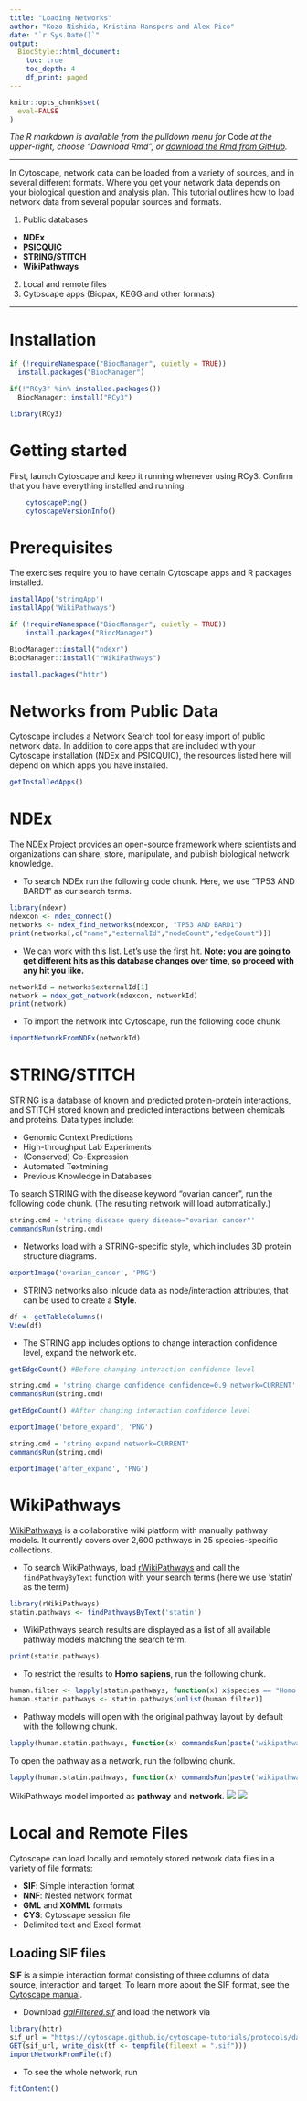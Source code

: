 ```yaml
---
title: "Loading Networks"
author: "Kozo Nishida, Kristina Hanspers and Alex Pico"
date: "`r Sys.Date()`"
output:
  BiocStyle::html_document:
    toc: true
    toc_depth: 4
    df_print: paged
---
```

```r
knitr::opts_chunk$set(
  eval=FALSE
)
```

*The R markdown is available from the pulldown menu for* Code *at the upper-right, choose "Download Rmd", or [download the Rmd from GitHub](https://raw.githubusercontent.com/nrnb/gsod2019_kozo_nishida/master/loading-networks.Rmd).*

<hr />

In Cytoscape, network data can be loaded from a variety of sources, and in several different formats. Where you get your network data depends on your biological question and analysis plan. This tutorial outlines how to load network data from several popular sources and formats.

1. Public databases
  - **NDEx**
  - **PSICQUIC**
  - **STRING/STITCH**
  - **WikiPathways**
2. Local and remote files
3. Cytoscape apps (Biopax, KEGG and other formats)

<hr />

# Installation
```r
if (!requireNamespace("BiocManager", quietly = TRUE))
  install.packages("BiocManager")

if(!"RCy3" %in% installed.packages())
  BiocManager::install("RCy3")

library(RCy3)
```

# Getting started
First, launch Cytoscape and keep it running whenever using RCy3. Confirm that you have everything installed and running:
```r
    cytoscapePing()
    cytoscapeVersionInfo()
```

# Prerequisites

The exercises require you to have certain Cytoscape apps and R packages installed.

```r
installApp('stringApp')
installApp('WikiPathways')

if (!requireNamespace("BiocManager", quietly = TRUE))
    install.packages("BiocManager")

BiocManager::install("ndexr")
BiocManager::install("rWikiPathways")

install.packages("httr")
```

# Networks from Public Data

Cytoscape includes a Network Search tool for easy import of public network data.
In addition to core apps that are included with your Cytoscape installation (NDEx and PSICQUIC), the resources listed here will depend on which apps you have installed.

```r
getInstalledApps()
```

# NDEx

The [NDEx Project](http://www.ndexbio.org/) provides an open-source framework where scientists and organizations can share, store, manipulate, and publish biological network knowledge.

- To search NDEx run the following code chunk. Here, we use "TP53 AND BARD1" as our search terms.

```r
library(ndexr)
ndexcon <- ndex_connect()
networks <- ndex_find_networks(ndexcon, "TP53 AND BARD1")
print(networks[,c("name","externalId","nodeCount","edgeCount")])
```

- We can work with this list. Let’s use the first hit. **Note: you are going to get different hits as this database changes over time, so proceed with any hit you like.**

```r
networkId = networks$externalId[1]
network = ndex_get_network(ndexcon, networkId)
print(network)
```

- To import the network into Cytoscape, run the following code chunk.

```r
importNetworkFromNDEx(networkId)
```

# STRING/STITCH

STRING is a database of known and predicted protein-protein interactions, and STITCH stored known and predicted interactions between chemicals and proteins. Data types include:

- Genomic Context Predictions
- High-throughput Lab Experiments
- (Conserved) Co-Expression
- Automated Textmining
- Previous Knowledge in Databases

To search STRING with the disease keyword "ovarian cancer", run the following code chunk.
(The resulting network will load automatically.)

```r
string.cmd = 'string disease query disease="ovarian cancer"'
commandsRun(string.cmd)
```

- Networks load with a STRING-specific style, which includes 3D protein structure diagrams.

```r
exportImage('ovarian_cancer', 'PNG')
```

- STRING networks also inlcude data as node/interaction attributes, that can be used to create a **Style**.

```r
df <- getTableColumns()
View(df)
```

- The STRING app includes options to change interaction confidence level, expand the network etc.

```r
getEdgeCount() #Before changing interaction confidence level
```

```r
string.cmd = 'string change confidence confidence=0.9 network=CURRENT'
commandsRun(string.cmd)
```

```r
getEdgeCount() #After changing interaction confidence level
```

```r
exportImage('before_expand', 'PNG')
```

```r
string.cmd = 'string expand network=CURRENT'
commandsRun(string.cmd)
```

```r
exportImage('after_expand', 'PNG')
```

# WikiPathways

[WikiPathways](https://www.wikipathways.org/) is a collaborative wiki platform with manually pathway models. 
It currently covers over 2,600 pathways in 25 species-specific collections.

- To search WikiPathways, load [rWikiPathways](https://bioconductor.org/packages/release/bioc/html/rWikiPathways.html) and call the `findPathwayByText` function with your search terms (here we use 'statin' as the term)

```r
library(rWikiPathways)
statin.pathways <- findPathwaysByText('statin')
```

- WikiPathways search results are displayed as a list of all available pathway models matching the search term.

```r
print(statin.pathways)
```

- To restrict the results to **Homo sapiens**, run the following chunk.

```r
human.filter <- lapply(statin.pathways, function(x) x$species == "Homo sapiens")
human.statin.pathways <- statin.pathways[unlist(human.filter)]
```

- Pathway models will open with the original pathway layout by default with the following chunk.

```r
lapply(human.statin.pathways, function(x) commandsRun(paste('wikipathways import-as-pathway id=', x$id, sep = '')))
```

  To open the pathway as a network, run the following chunk.

```r
lapply(human.statin.pathways, function(x) commandsRun(paste('wikipathways import-as-network id=', x$id, sep = '')))
```

WikiPathways model imported as **pathway** and **network**.
![](https://cytoscape.org/cytoscape-tutorials/protocols/loading-networks/WP-pathway.png) ![](https://cytoscape.org/cytoscape-tutorials/protocols/loading-networks/WP-network.png)

# Local and Remote Files

Cytoscape can load locally and remotely stored network data files in a variety of file formats:

- **SIF**: Simple interaction format
- **NNF**: Nested network format
- **GML** and **XGMML** formats
- **CYS**: Cytoscape session file
- Delimited text and Excel format

## Loading SIF files

**SIF** is a simple interaction format consisting of three columns of data: source, interaction and target. To learn more about the SIF format, see the [Cytoscape manual](http://manual.cytoscape.org/en/stable/Supported_Network_File_Formats.html#sif-format).

- Download [*galFiltered.sif*](https://cytoscape.github.io/cytoscape-tutorials/protocols/data/galFiltered.sif) and load the network via

```r
library(httr)
sif_url = "https://cytoscape.github.io/cytoscape-tutorials/protocols/data/galFiltered.sif"
GET(sif_url, write_disk(tf <- tempfile(fileext = ".sif")))
importNetworkFromFile(tf)
```

- To see the whole network, run

```r
fitContent()
```



